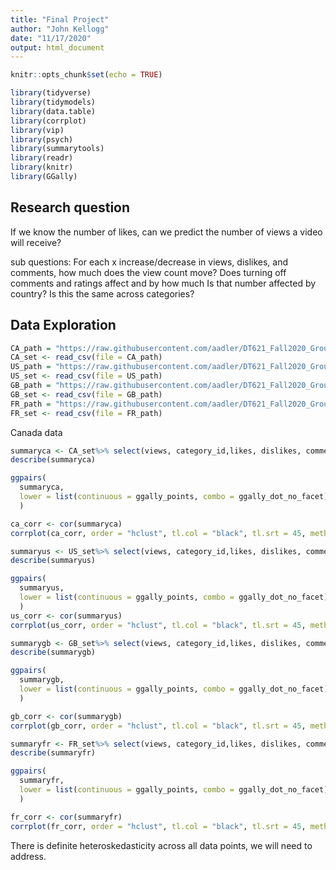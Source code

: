 ```yaml
---
title: "Final Project"
author: "John Kellogg"
date: "11/17/2020"
output: html_document
---
```


```r
knitr::opts_chunk$set(echo = TRUE)

library(tidyverse)
library(tidymodels)
library(data.table)
library(corrplot)
library(vip)
library(psych)
library(summarytools)
library(readr)
library(knitr)
library(GGally)
```

## Research question

If we know the number of likes, can we predict the number of views a video will receive?

sub questions:
For each x increase/decrease in views, dislikes, and comments, how much does the view count move?
Does turning off comments and ratings affect and by how much
Is that number affected by country?
Is this the same across categories?

## Data Exploration

```r
CA_path = "https://raw.githubusercontent.com/aadler/DT621_Fall2020_Group2/master/Final_project/Data/CAvideos.csv"
CA_set <- read_csv(file = CA_path)
US_path = "https://raw.githubusercontent.com/aadler/DT621_Fall2020_Group2/master/Final_project/Data/USvideos.csv"
US_set <- read_csv(file = US_path)
GB_path = "https://raw.githubusercontent.com/aadler/DT621_Fall2020_Group2/master/Final_project/Data/GBvideos.csv"
GB_set <- read_csv(file = GB_path)
FR_path = "https://raw.githubusercontent.com/aadler/DT621_Fall2020_Group2/master/Final_project/Data/FRvideos.csv"
FR_set <- read_csv(file = FR_path)
```

Canada data

```r
summaryca <- CA_set%>% select(views, category_id,likes, dislikes, comment_count, comments_disabled, ratings_disabled)
describe(summaryca)

ggpairs(
  summaryca,
  lower = list(continuous = ggally_points, combo = ggally_dot_no_facet)
  )

ca_corr <- cor(summaryca)
corrplot(ca_corr, order = "hclust", tl.col = "black", tl.srt = 45, method = "ellipse", bg="black")

```

```r
summaryus <- US_set%>% select(views, category_id,likes, dislikes, comment_count, comments_disabled, ratings_disabled)
describe(summaryus)

ggpairs(
  summaryus,
  lower = list(continuous = ggally_points, combo = ggally_dot_no_facet)
  )
us_corr <- cor(summaryus)
corrplot(us_corr, order = "hclust", tl.col = "black", tl.srt = 45, method = "ellipse", bg="black")

```

```r
summarygb <- GB_set%>% select(views, category_id,likes, dislikes, comment_count, comments_disabled, ratings_disabled)
describe(summarygb)

ggpairs(
  summarygb,
  lower = list(continuous = ggally_points, combo = ggally_dot_no_facet)
  )

gb_corr <- cor(summarygb)
corrplot(gb_corr, order = "hclust", tl.col = "black", tl.srt = 45, method = "ellipse", bg="black")
```

```r
summaryfr <- FR_set%>% select(views, category_id,likes, dislikes, comment_count, comments_disabled, ratings_disabled)
describe(summaryfr)

ggpairs(
  summaryfr,
  lower = list(continuous = ggally_points, combo = ggally_dot_no_facet)
  )

fr_corr <- cor(summaryfr)
corrplot(fr_corr, order = "hclust", tl.col = "black", tl.srt = 45, method = "ellipse", bg="black")
```

There is definite heteroskedasticity across all data points, we will need to address.  
